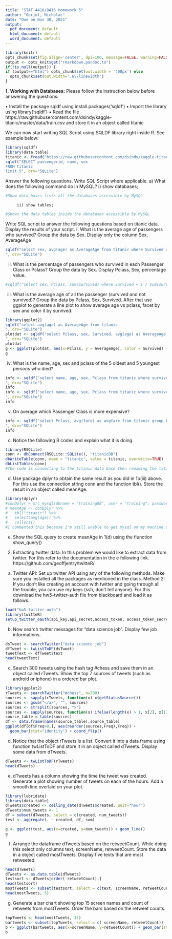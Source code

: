 ---
title: "STAT 4410/8416 Homework 5"
author: "Gerjol, Nicholas"
date: "Due on Nov 30, 2021"
output:
  pdf_document: default
  html_document: default
  word_document: default
---

```{r setup, include=FALSE}
library(knitr)
opts_chunk$set(fig.align='center', dpi=100, message=FALSE, warning=FALSE, cache=TRUE)
output <- opts_knit$get("rmarkdown.pandoc.to")
if(!is.null(output)) {
if (output=="html") opts_chunk$set(out.width = '400px') else
  opts_chunk$set(out.width='.6\\linewidth')
}
```

**1.** **Working with Databases:** Please follow the instruction below before answering the questions:

  • Install the package sqldf using install.packages('sqldf')
  • Import the library using library('sqldf')
  • Read the file https://raw.githubusercontent.com/dsindy/kaggle-titanic/master/data/train.csv and store it in an object called titanic
  
We can now start writing SQL Script using SQLDF library right inside R. See example below:
```{r}
library(sqldf)
library(data.table)
titanic <- fread("https://raw.githubusercontent.com/dsindy/kaggle-titanic/master/data/train.csv")
sqldf("SELECT passengerid, name, sex
FROM titanic
limit 5", drv="SQLite")
```
Answer the following questions. Write SQL Script where applicable.
   a) What does the following command do in MySQL?
         i) show databases;
```{r}
#Show data bases lists all the databases accessible by MySQL
```
         
         ii) show tables;
```{r}
#Shows the data tables inside the databases accessible by MySQL
```
         
Write SQL script to answer the following questions based on titanic data. Display the results of your
script.
i. What is the average age of passengers who survived? Group the data by Sex. Display only the
column Sex, AverageAge
```{r}
sqldf("select sex, avg(age) as AverageAge from titanic where Survived = 1 group by sex
", drv="SQLite")
```


ii. What is the percentage of passengers who survived in each Passenger Class or Pclass? Group
the data by Sex. Display Pclass, Sex, percentage value.
```{r}
#sqldf("select sex, Pclass, sum(Survived) where Survived = 1 / sum(survived) as percentagevalue from titanic group by sex, Pclass", drv="SQLite")
```
iii. What is the average age of all the passenger (survived and not survived)? Group the data by
Pclass, Sex, Survived. After that use ggplot to generate a line plot to show average age vs
pclass, facet by sex and color it by survived.
```{r}
library(ggplot2)
sqldf("select avg(age) as AverageAge from titanic
", drv="SQLite")
plotdat <- sqldf("select Pclass, sex, Survived, avg(age) as AverageAge from titanic group by Pclass, Sex, Survived
", drv="SQLite")
plotdat
g <- ggplot(plotdat, aes(x=Pclass, y = AverageAge), color = Survived) + geom_line() + facet_wrap(~Sex)
g
```
iv. What is the name, age, sex and pclass of the 5 oldest and 5 youngest persons who died?
```{r}
info <- sqldf("select name, age, sex, Pclass from titanic where survived = 0  order by age desc limit 5
", drv="SQLite")
info
info <- sqldf("select name, age, sex, Pclass from titanic where survived = 0  order by age asc limit 5
", drv="SQLite")
info

```

v. On average which Passenger Class is more expensive?
```{r}
info <- sqldf("select Pclass, avg(fare) as avgfare from titanic group by Pclass order by avgfare desc limit 1
", drv="SQLite")
info
```

c. Notice the following R codes and explain what it is doing.

```{r}
library(RSQLite)
conn <- dbConnect(RSQLite::SQLite(), "titanicDB")
dbWriteTable(conn, name = "titanic", value = titanic, overwrite=TRUE)
dbListTables(conn)
#The code is connecting to the titanic data base then renaming the titanicdb as "titanic"
```
d. Use package dplyr to obtain the same result as you did in 1b(iii) above. For this use the connection
string conn and the function tbl(). Store the result in an object called meanAge.
```{r}
library(dplyr)
#conDplyr = src_mysql(dbname = "trainingDB", user = "training", password = "training123", host = "localhost")
# meanAge <- conDplyr %>%
#   tbl("titanic") %>%
#   select(avg(age)) %>%
#   collect() 
#I commented this because I'm still unable to get mysql on my machine so localhost connects to nothing

```

e. Show the SQL query to create meanAge in 1(d) using the fiunction show_query()

2. Extracting twitter data: In this problem we would like to extract data from twitter. For this refer
to the documentation in the e following link.
https://github.com/geoffjentry/twitteR/
a. Twitter API: Set up twitter API using any of the following methods. Make sure you installed all the
packages as mentioned in the class.
Method 2: If you don’t like creating an account with twitter and going through all the trouble, you can use
my keys (ssh, don’t tell anyone). For this download the hw5-twitter-auth file from blackboard and load it
as follows.
```{r}
load("hw5-twitter-auth")
library(twitteR)
setup_twitter_oauth(api_key,api_secret,access_token, access_token_secret)

```
b. Now search twitter messages for “data science job”. Display few job informations.
```{r}
dsTweet <- searchTwitter("data science job")
dfTweet <- twListToDF(dsTweet)
tweetText <- dfTweet$text
head(tweetText)
```

c. Search 300 tweets using the hash tag #chess and save them in an object called rTweets. Show the
top 7 sources of tweets (such as android or iphone) in a ordered bar plot.
```{r}
library(ggplot2)
rTweets <- searchTwitter("#chess", n=300)
sources <- sapply(rTweets, function(x) x$getStatusSource())
sources <- gsub("</a>", "", sources)
sources <- strsplit(sources, ">")
sources <- sapply(sources, function(x) ifelse(length(x) > 1, x[2], x[1]))
source_table = table(sources)
df <- data.frame(names(source_table),source_table)
ggplot(df[df$Freq>8,], aes(reorder(sources,Freq),Freq)) +
  geom_bar(stat="identity") + coord_flip()
```

d. Notice that the object rTweets is a list. Convert it into a data frame using function twListToDF and
store it in an object called dTweets. Display some data from dTweets.
```{r}
dTweets <- twListToDF(rTweets)
head(dTweets)
```

e. dTweets has a column showing the time the tweet was created. Generate a plot showing number of
tweets on each of the hours. Add a smooth line overlaid on your plot.
```{r}
library(lubridate)
library(data.table)
dTweets$created <- ceiling_date(dTweets$created, unit="hour") 
dTweets$num_tweets <- 1
df = subset(dTweets, select = c(created, num_tweets))
test <- aggregate(. ~ created, df, sum)

g <- ggplot(test, aes(x=created, y=num_tweets)) + geom_line()
g
```

f. Arrange the dataframe dTweets based on the retweetCount. While doing this select only columns
text, screenName, retweetCount. Store the data in a object called mostTweets. Display five texts
that are most retweeted.
```{r}
head(dTweets)
dTweets <- as.data.table(dTweets)
testsort <- dTweets[order(-retweetCount),]
head(testsort)
mostTweets <- subset(testsort, select = c(text, screenName, retweetCount))
head(mostTweets, 5)
```

g. Generate a bar chart showing top 15 screen names and count of retweets from mostTweets. Order the
bars based on the retweet counts.
```{r}
topTweets <- head(mostTweets, 15)
bartweets <- subset(topTweets, select = c( screenName, retweetCount))
b <- ggplot(bartweets, aes(x=screenName, y=retweetCount)) + geom_bar(stat = "identity") + coord_flip()
b
```



